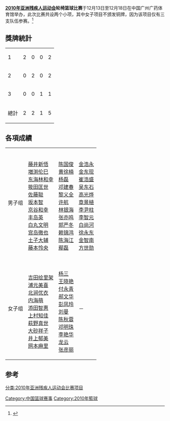 '''[[2010年亚洲残疾人运动会|2010年亚洲残疾人运动会]]轮椅篮球比赛'''于12月13日至12月18日在中国广州广药体育馆举办，此次比赛共设两个小项，其中女子项目不颁发铜牌，因为该项目仅有三支队伍参赛。<ref>{{Cite web |url=http://www.gzapg2010.cn/special/008904CV/lunyilanqiuxw.html |title=2010年亚洲残疾人运动会轮椅篮球比赛信息 |accessdate=2010-12-19 |archive-date=2010-12-15 |archive-url=https://web.archive.org/web/20101215001748/http://www.gzapg2010.cn/special/008904CV/lunyilanqiuxw.html |dead-url=yes }}</ref>

== 獎牌統計 ==
{| {{RankedMedalTable|class=wikitable sortable}}
|-
|1||align=left|{{flagIOC2team|JPN|2010年亚洲残疾人运动会}}||2||0||0||2
|-
|2||align=left|{{flagIOC2team|CHN|2010年亚洲残疾人运动会}}||0||2||0||2
|-
|3||align=left|{{flagIOC2team|KOR|2010年亚洲残疾人运动会}}||0||0||1||1
|- class="sortbottom"
!colspan=2| 總計 || 2 || 2 || 1 || 5
|}

==各項成績==
{| {{MedalistTable|type=項目|labelwidth=180px|width=200px|columns=1|style=font-size:small;}}
|-
| 男子组
| {{flagIOC2team|JPN|2010年亚洲残疾人运动会}}<br/>[[藤井新悟|藤井新悟]]<br/>[[増渕伦巳|増渕伦巳]]<br/>[[东海林和幸|东海林和幸]]<br/>[[筱田匡世|筱田匡世]]<br/>[[佐藤聪|佐藤聪]]<br/>[[坂本智|坂本智]]<br/>[[京谷和幸|京谷和幸]]<br/>[[丰岛英|丰岛英]]<br/>[[白丸文明|白丸文明]]<br/>[[宫岛徹也|宫岛徹也]]<br/>[[土子大辅|土子大辅]]<br/>[[藤本怜央|藤本怜央]]
| {{flagIOC2team|CHN|2010年亚洲残疾人运动会}}<br/>[[陈国俊_(轮椅篮球)|陈国俊]]<br/>[[黄徐楠|黄徐楠]]<br/>[[杨磊|杨磊]]<br/>[[邓建春|邓建春]]<br/>[[黎义全|黎义全]]<br/>[[许航|许航]]<br/>[[林银海|林银海]]<br/>[[张亦鸣|张亦鸣]]<br/>[[郭严冬|郭严冬]]<br/>[[赖锦鸿|赖锦鸿]]<br/>[[陈海江|陈海江]]<br/>[[鄢磊|鄢磊]]
| {{flagIOC2team|KOR|2010年亚洲残疾人运动会}}<br/>[[金浩永|金浩永]]<br/>[[金东现|金东现]]<br/>[[崔浩盛|崔浩盛]]<br/>[[吴东石|吴东石]]<br/>[[高光烨|高光烨]]<br/>[[章景植|章景植]]<br/>[[李尹柱|李尹柱]]<br/>[[李智元|李智元]]<br/>[[白尚河|白尚河]]<br/>[[徐永东|徐永东]]<br/>[[金智南|金智南]]<br/>[[方世勋|方世勋]]
|-
| 女子组
| {{flagIOC2team|JPN|2010年亚洲残疾人运动会}}<br/>[[吉田绘里架|吉田绘里架]]<br/>[[浦元美喜|浦元美喜]]<br/>[[北涧优衣|北涧优衣]]<br/>[[内海萌|内海萌]]<br/>[[添田智惠|添田智惠]]<br/>[[上村知佳|上村知佳]]<br/>[[萩野真世|萩野真世]]<br/>[[大砂祥子|大砂祥子]]<br/>[[井上郁美|井上郁美]]<br/>[[网本麻里|网本麻里]]
| {{flagIOC2team|CHN|2010年亚洲残疾人运动会}}<br/>[[杨三|杨三]]<br/>[[王晓艳|王晓艳]]<br/>[[付永青|付永青]]<br/>[[郝文华|郝文华]]<br/>[[彭凤玲|彭凤玲]]<br/>[[刘曼|刘曼]]<br/>[[陈秋蓉|陈秋蓉]]<br/>[[邓明珠|邓明珠]]<br/>[[李艳华|李艳华]]<br/>[[龙云_(轮椅篮球)|龙云]]<br/>[[张彦丽|张彦丽]]
|－
|}

==参考==
{{reflist}}

[[分类:2010年亚洲残疾人运动会比赛项目|分类:2010年亚洲残疾人运动会比赛项目]]
[[Category:中国篮球赛事|Category:中国篮球赛事]]
[[Category:2010年籃球|Category:2010年籃球]]
{{2010年亚洲残疾人运动会项目}}
{{亚洲残疾人运动会轮椅篮球比赛}}